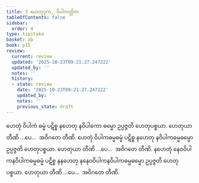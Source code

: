 ```yaml
---
title: 3 ဟေတုဒုက, ဝိပါကတ္တိက
tableOfContents: false
sidebar:
  order: 4
type: tipitaka
basket: ab
book: p15
review:
  current: review
  updated: '2025-10-23T09:21:27.247222'
  updated_by: ''
  notes: ''
  history:
  - state: review
    date: '2025-10-23T09:21:27.247222'
    updated_by: ''
    notes: ''
    previous_state: draft
---
```



<ReviewStatus review={frontmatter.review} showDetails={true} />

<HypothesisAnnotation frontmatter={frontmatter} />

<DynamicBreadcrumb />

<Division number="11" book="p15" e="ch" v="40" p="217">

<Paragraph number="29" book="p15">
ဟေတုံ ဝိပါကံ ဓမ္မံ ပဋိစ္စ နဟေတု နဝိပါကော ဓမ္မော ဥပ္ပဇ္ဇတိ ဟေတုပစ္စယာ. ဟေတုယာ တီဏိ …ပေ…  အဝိဂတေ တီဏိ.
</Paragraph>

<Paragraph number="30" book="p15">
ဟေတုံ ဝိပါကဓမ္မဓမ္မံ ပဋိစ္စ နဟေတု နဝိပါကဓမ္မဓမ္မော ဥပ္ပဇ္ဇတိ ဟေတုပစ္စယာ. ဟေတုယာ တီဏိ …ပေ…  အဝိဂတေ တီဏိ.
</Paragraph>

<Paragraph number="31" book="p15">
နဟေတုံ နေဝဝိပါကနဝိပါကဓမ္မဓမ္မံ ပဋိစ္စ နနဟေတု နနေဝဝိပါကနဝိပါကဓမ္မဓမ္မော ဥပ္ပဇ္ဇတိ ဟေတုပစ္စယာ. ဟေတုယာ တီဏိ …ပေ…  အဝိဂတေ တီဏိ.
</Paragraph>
</Division>